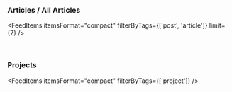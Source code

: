 <AuthorBanner />
<p>&nbsp;</p>

<h3>
  Articles / <Link to='posts-and-articles'>All Articles</Link>
</h3>

<FeedItems 
  itemsFormat="compact" 
  filterByTags={['post', 'article']} 
  limit={7} 
/>

<p>&nbsp;</p>

### Projects

<FeedItems itemsFormat="compact" filterByTags={['project']} />
<p>&nbsp;</p>